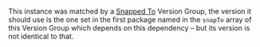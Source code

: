 This instance was matched by a [Snapped To](/syncpack/config/version-groups/snapped-to) Version Group, the version it should use is the one set in the first package named in the `snapTo` array of this Version Group which depends on this dependency – but its version is not identical to that.
